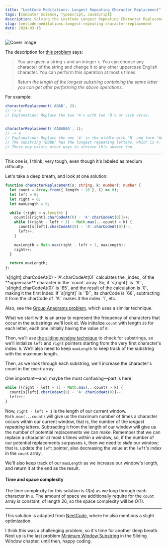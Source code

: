 ```yaml
---
title: "LeetCode Meditations: Longest Repeating Character Replacement"
tags: [Computer Science, TypeScript, JavaScript]
description: Solving the LeetCode Longest Repeating Character Replacement problem.
slug: leetcode-meditations-longest-repeating-character-replacement
date: 2024-03-15
---
```


![Cover image](https://raw.githubusercontent.com/rivea0/leetcode-meditations-assets/main/src/2024-03-15/16-lm.png)

The description for [this problem](https://leetcode.com/problems/longest-repeating-character-replacement/description/) says:

> You are given a string `s` and an integer `k`. You can choose any character of the string and change it to any other uppercase English character. You can perform this operation at most `k` times.
>
> Return _the length of the longest substring containing the same letter you can get after performing the above operations_.

For example:

```ts
characterReplacement('ABAB', 2);
// -> 4
// Explanation: Replace the two 'A's with two 'B's or vice versa.


characterReplacement('AABABBA', 1);
// -> 4
// Explanation: Replace the one 'A' in the middle with 'B' and form "AABBBBA".
// The substring "BBBB" has the longest repeating letters, which is 4.
// There may exists other ways to achieve this answer too.
```

---

This one is, I think, very tough, even though it's labeled as medium difficulty.

Let's take a deep breath, and look at one solution:


```ts
function characterReplacement(s: string, k: number): number {
  let count = Array.from({ length : 26 }, () => 0);
  let left = 0;
  let right = 0;
  let maxLength = 0;

  while (right < s.length) {
    count[s[right].charCodeAt(0) - 'A'.charCodeAt(0)]++;
    while ((right - left + 1) - Math.max(...count) > k) {
      count[s[left].charCodeAt(0) - 'A'.charCodeAt(0)]--;
      left++;
    }

    maxLength = Math.max(right - left + 1, maxLength);
    right++;
  }

  return maxLength;
};
```

<Note>
`s[right].charCodeAt(0) - 'A'.charCodeAt(0)` calculates the _index_ of the **uppercase** character in the `count` array.
So, if `s[right]` is `'A'`, `s[right].charCodeAt(0)` is `65`, and the result of the calculation is `0`, making it the first index.
If `s[right]` is `'B'`, its charCode is `66`, subtracting it from the charCode of `'A'` makes it the index `1`, etc.

Also, see the [Group Anagrams problem](https://rivea0.github.io/blog/leetcode-meditations-group-anagrams), which uses a similar technique.
</Note>

What we start with is an array to represent the frequency of characters that occur in the substrings we'll look at. We initialize `count` with length `26` for each letter, each one initially having the value of `0`.

Then, we'll use [the sliding window technique](https://rivea0.github.io/blog/leetcode-meditations-chapter-3-sliding-window) to check for substrings, so we'll initialize `left` and `right` pointers starting from the very first character's index: `0`.
We'll also need to keep `maxLength` to keep track of the substring with the maximum length.

Then, as we look through each substring, we'll increase the character's count in the `count` array. 

One important—and, maybe the most confusing—part is here:

```ts
while ((right - left + 1) - Math.max(...count) > k) {
  count[s[left].charCodeAt(0) - 'A'.charCodeAt(0)]--;
  left++;
}
```

Now, `right - left + 1` is the length of our current window. 
`Math.max(...count)` will give us the maximum number of times a character occurs within our current window, that is, the number of the _longest repeating letters_.
Subtracting it from the length of our window will give us the number of potential replacements we can make.
Remember that we can replace a character at most `k` times within a window, so, if the number of our potential replacements surpasses `k`, then we need to _slide_ our window; that is, update the `left` pointer, also decreasing the value at the `left`'s index in the `count` array.

We'll also keep track of our `maxLength` as we increase our window's length, and return it at the end as the result.

#### Time and space complexity

The time complexity for this solution is $O(n)$ as we loop through each character in `s`. The amount of space we additionally require for the `count` array is constant, of length 26, so the space complexity will be $O(1)$.

---

This solution is adapted from [NeetCode](https://www.youtube.com/watch?v=gqXU1UyA8pk&t=925s), where he also mentions a slight optimization.

I think this was a challenging problem, so it's time for another deep breath. Next up is the last problem [Minimum Window Substring](https://leetcode.com/problems/minimum-window-substring/) in the Sliding Window chapter, until then, happy coding.
